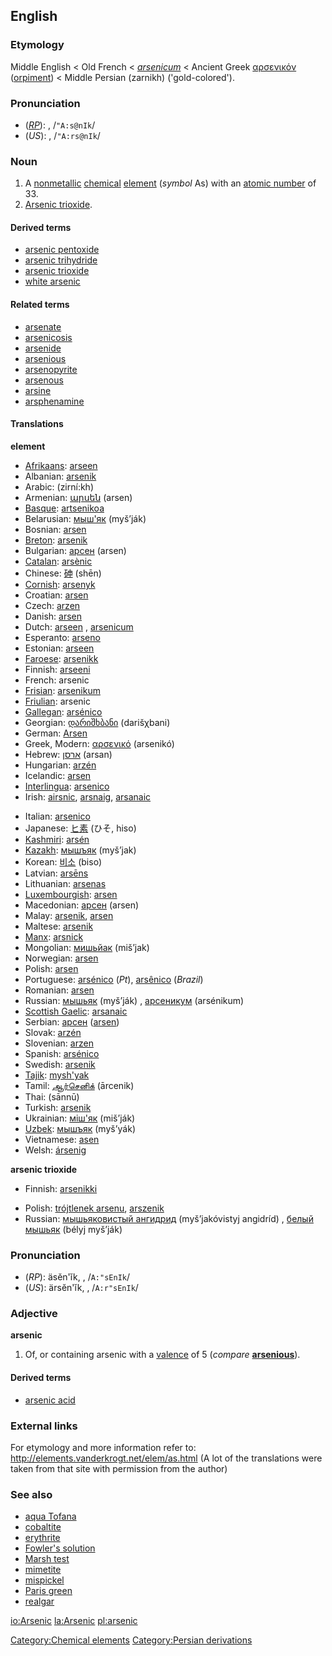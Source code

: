==English==
===Etymology===
Middle English < Old French < {{L.}} ''[[arsenicum]]'' < Ancient Greek [[αρσενικόν]] ([[orpiment]]) < Middle Persian {{FAchar|[[زرنيخ]]}} (zarnikh) ('gold-colored').

{{elements|As|germanium|Ge|selenium|Se}}

===Pronunciation===
*(''[[RP]]''): {{IPAchar|ä'sənĭk, /ˈɑːsənɪk/}}, /<tt>"A:s@nIk</tt>/
*(''US''): {{IPAchar|ä'rsənĭk, /ˈɑːrsənɪk/}}, /<tt>"A:rs@nIk</tt>/

===Noun===
{{en-noun-unc}}
{{wikipedia}}

#A [[nonmetallic]] [[chemical]] [[element]] (''symbol'' As) with an [[atomic number]] of 33.
#[[arsenic trioxide|Arsenic trioxide]].

====Derived terms====
*[[arsenic pentoxide]]
*[[arsenic trihydride]]
*[[arsenic trioxide]]
*[[white arsenic]]

====Related terms====
*[[arsenate]]
*[[arsenicosis]]
*[[arsenide]]
*[[arsenious]]
*[[arsenopyrite]]
*[[arsenous]]
*[[arsine]]
*[[arsphenamine]]

==== Translations ====
'''element'''
{{top}}
*[[Afrikaans]]: [[arseen]]
*Albanian: [[arsenik]]
*Arabic: {{ARchar|[[زرنيخ]]}} (zirní:kh) {{m}}
*Armenian: [[արսեն]] (arsen)
*[[Basque]]: [[artsenikoa]]
*Belarusian: [[мыш'як]] (myš’ják) {{m}}
*Bosnian: [[arsen]]
*[[Breton]]: [[arsenik]] {{m}}
*Bulgarian: [[арсен]] (arsen) {{m}}
*[[Catalan]]: [[arsènic]]
*Chinese: [[砷]] (shēn)
*[[Cornish]]: [[arsenyk]]
*Croatian: [[arsen]]
*Czech: [[arzen]]
*Danish: [[arsen]]
*Dutch: [[arseen]] {{n}}, [[arsenicum]] {{n}}
*Esperanto: [[arseno]]
*Estonian: [[arseen]]
*[[Faroese]]: [[arsenikk]]
*Finnish: [[arseeni]]
*French: arsenic {{m}}
*[[Frisian]]: [[arsenikum]]
*[[Friulian]]: arsenic
*[[Gallegan]]: [[arsénico]]
*Georgian: [[დარიშხბანი]] (darišχbani)
*German: [[Arsen]] {{n}}
*Greek, Modern: [[αρσενικό]] (arsenikó) {{n}}
*Hebrew: [[ארסן]] (arsan)
*Hungarian: [[arzén]]
*Icelandic: [[arsen]]
*[[Interlingua]]: [[arsenico]]
*Irish: [[airsnic]], [[arsnaig]], [[arsanaic]]
{{mid}}
*Italian: [[arsenico]] {{m}}
*Japanese: [[ヒ素]] (ひそ, hiso)
*[[Kashmiri]]: [[arsén]]
*[[Kazakh]]: [[мышъяк]] (myš’jak)
*Korean: [[비소]] (biso)
*Latvian: [[arsēns]]
*Lithuanian: [[arsenas]]
*[[Luxembourgish]]: [[arsen]]
*Macedonian: [[арсен]] (arsen) {{m}}
*Malay: [[arsenik]], [[arsen]]
*Maltese: [[arsenik]]
*[[Manx]]: [[arsnick]]
*Mongolian: [[мишьйак]] (miš’jak)
*Norwegian: [[arsen]]
*Polish: [[arsen]] {{m}}
*Portuguese: [[arsénico]] (''Pt''),  [[arsênico]] (''Brazil'') {{m}}
*Romanian: [[arsen]] {{n}}
*Russian: [[мышьяк]] (myš’ják) {{m}}, [[арсеникум]] (arsénikum) {{m}}
*[[Scottish Gaelic]]: [[arsanaic]]
*Serbian: [[арсен]] ([[arsen]]) {{m}}
*Slovak: [[arzén]]
*Slovenian: [[arzen]]
*Spanish: [[arsénico]] {{m}}
*Swedish: [[arsenik]]
*[[Tajik]]: [[mysh'yak]]
*Tamil: [[ஆர்செனிக்]] (ārcenik)
*Thai: {{THchar|[[สารหนู]]}} (sānnū)
*Turkish: [[arsenik]]
*Ukrainian: [[мiш'як]] (miš’ják) {{m}}
*[[Uzbek]]: [[мышъяк]] (myš’yák)
*Vietnamese: [[asen]]
*Welsh: [[ársenig]]
{{bottom}}

'''arsenic trioxide'''
{{top}}
*Finnish: [[arsenikki]]
{{mid}}
*Polish: [[trójtlenek arsenu]], [[arszenik]] {{m}}
*Russian: [[мышьяковистый ангидрид]] (myš’jakóvistyj angidríd) {{m}}, [[белый]] [[мышьяк]] (bélyj myš’ják) {{m}}
{{bottom}}

===Pronunciation===
*(''RP''): äsĕn'ĭk, {{IPAchar|/ɑːˈsɛnɪk/}}, /<tt>A:"sEnIk</tt>/
*(''US''): ärsĕn'ĭk, {{IPAchar|/ɑːrˈsɛnɪk/}}, /<tt>A:r"sEnIk</tt>/

===Adjective===
'''arsenic'''

#Of, or containing arsenic with a [[valence]] of 5 (''compare'' '''[[arsenious]]''').

====Derived terms====
<!--terms derived from the ADJECTIVE-->
*[[arsenic acid]]

===External links===
For etymology and more information refer to:
http://elements.vanderkrogt.net/elem/as.html
(A lot of the translations were taken from that site with permission from the author)

===See also===
*[[aqua Tofana]]
*[[cobaltite]]
*[[erythrite]]
*[[Fowler's solution]]
*[[Marsh test]]
*[[mimetite]]
*[[mispickel]]
*[[Paris green]]
*[[realgar]]

[[Category:Chemical elements]]
[[Category:Persian derivations]]

[[io:Arsenic]]
[[la:Arsenic]]
[[pl:arsenic]]